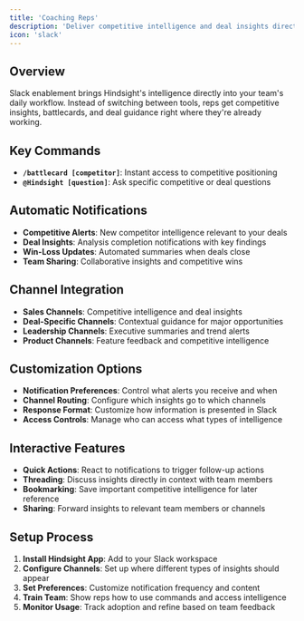 ```yaml
---
title: 'Coaching Reps'
description: 'Deliver competitive intelligence and deal insights directly in Slack'
icon: 'slack'
---
```


## Overview
Slack enablement brings Hindsight's intelligence directly into your team's daily workflow. Instead of switching between tools, reps get competitive insights, battlecards, and deal guidance right where they're already working.

## Key Commands
- **`/battlecard [competitor]`**: Instant access to competitive positioning
- **`@Hindsight [question]`**: Ask specific competitive or deal questions

## Automatic Notifications
- **Competitive Alerts**: New competitor intelligence relevant to your deals
- **Deal Insights**: Analysis completion notifications with key findings
- **Win-Loss Updates**: Automated summaries when deals close
- **Team Sharing**: Collaborative insights and competitive wins

## Channel Integration
- **Sales Channels**: Competitive intelligence and deal insights
- **Deal-Specific Channels**: Contextual guidance for major opportunities
- **Leadership Channels**: Executive summaries and trend alerts
- **Product Channels**: Feature feedback and competitive intelligence

## Customization Options
- **Notification Preferences**: Control what alerts you receive and when
- **Channel Routing**: Configure which insights go to which channels
- **Response Format**: Customize how information is presented in Slack
- **Access Controls**: Manage who can access what types of intelligence

## Interactive Features
- **Quick Actions**: React to notifications to trigger follow-up actions
- **Threading**: Discuss insights directly in context with team members
- **Bookmarking**: Save important competitive intelligence for later reference
- **Sharing**: Forward insights to relevant team members or channels

## Setup Process
1. **Install Hindsight App**: Add to your Slack workspace
2. **Configure Channels**: Set up where different types of insights should appear
3. **Set Preferences**: Customize notification frequency and content
4. **Train Team**: Show reps how to use commands and access intelligence
5. **Monitor Usage**: Track adoption and refine based on team feedback
